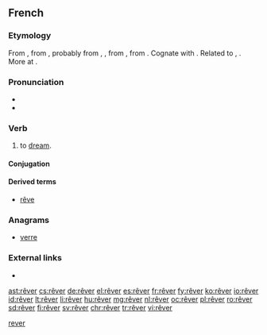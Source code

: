 {{also|rever}}
==French==

===Etymology===
From {{etyl|frm|fr}}, from {{etyl|fro|fr}} {{term|resver||to consider, reflect, be delirious|lang=fro}}, probably from {{etyl|frk|fr}} {{m|frk|*reswan|*rēswan}}, {{m|frk|*raswan|*rāswan|to consider, conjecture, guess}}, from {{etyl|gem-pro|fr}} {{m|gem-pro|*rēswaną||to think, reckon, calculate}}, from {{etyl|ine-pro|fr}} {{m|ine-pro|*rei-||to reason, count}}. Cognate with {{etyl|ang|-}} {{m|ang|sc=Latinx|rǣswan||to think, consider, suspect, conjecture}}. Related to {{etyl|got|-}} {{term|𐍂𐌰𐌸𐌾𐍉||tr=raþjo|account, number, explanation|lang=got|sc=Goth}}, {{etyl|goh|-}} {{m|goh|rīm||number}}. More at {{l|en|rhyme}}.

===Pronunciation===
* {{audio|Fr-rêver.ogg|audio|lang=fr}}
* {{IPA|/ʁe.ve/|lang=fr}}

===Verb===
{{fr-verb}}

# to [[dream]].

====Conjugation====
{{fr-conj-er|rêv|avoir|cat=rever}}

====Derived terms====
* [[rêve]]

===Anagrams===
* [[verre#French|verre]]

===External links===
* {{R:TLFi}}

[[Category:fr:Thinking|rever]]

[[ast:rêver]]
[[cs:rêver]]
[[de:rêver]]
[[el:rêver]]
[[es:rêver]]
[[fr:rêver]]
[[fy:rêver]]
[[ko:rêver]]
[[io:rêver]]
[[id:rêver]]
[[lt:rêver]]
[[li:rêver]]
[[hu:rêver]]
[[mg:rêver]]
[[nl:rêver]]
[[oc:rêver]]
[[pl:rêver]]
[[ro:rêver]]
[[sd:rêver]]
[[fi:rêver]]
[[sv:rêver]]
[[chr:rêver]]
[[tr:rêver]]
[[vi:rêver]]